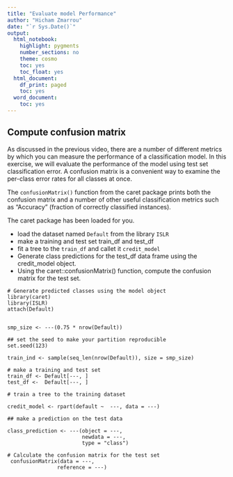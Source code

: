 ---
title: "Evaluate model Performance"
author: "Hicham Zmarrou"
date: "`r Sys.Date()`"
output:
  html_notebook:
    highlight: pygments
    number_sections: no
    theme: cosmo
    toc: yes
    toc_float: yes
  html_document:
    df_print: paged
    toc: yes
  word_document:
    toc: yes
---

## Compute confusion matrix
As discussed in the previous video, there are a number of different metrics by which you can measure the performance of a classification model. In this exercise, we will evaluate the performance of the model using test set classification error. A confusion matrix is a convenient way to examine the per-class error rates for all classes at once.

The `confusionMatrix()` function from the caret package prints both the confusion matrix and a number of other useful classification metrics such as "Accuracy" (fraction of correctly classified instances).

The caret package has been loaded for you. 

* load the dataset named `Default` from the library `ISLR`
* make a training and test set train_df and test_df 
* fit a tree to the `train_df` and callet it `credit_model` 
* Generate class predictions for the test_df data frame using the credit_model object.
* Using the caret::confusionMatrix() function, compute the confusion matrix for the test set.


```
# Generate predicted classes using the model object
library(caret)
library(ISLR)
attach(Default)


smp_size <- ---(0.75 * nrow(Default))

## set the seed to make your partition reproducible
set.seed(123)

train_ind <- sample(seq_len(nrow(Default)), size = smp_size)

# make a training and test set
train_df <- Default[---, ]
test_df <-  Default[---, ]

# train a tree to the training dataset 

credit_model <- rpart(default ~  ---, data = ---)

## make a prediction on the test data 

class_prediction <- ---(object = ---,  
                        newdata = ---,   
                        type = "class")  
                            
# Calculate the confusion matrix for the test set
 confusionMatrix(data = ---,       
                reference = ---)  
```

